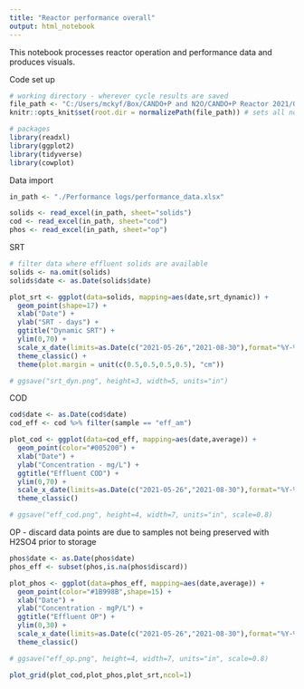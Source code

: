 ```yaml
---
title: "Reactor performance overall"
output: html_notebook
---
```


This notebook processes reactor operation and performance data and produces visuals.

Code set up
```r
# working directory - wherever cycle results are saved
file_path <- "C:/Users/mckyf/Box/CANDO+P and N2O/CANDO+P Reactor 2021/Operation and Logs"
knitr::opts_knit$set(root.dir = normalizePath(file_path)) # sets all notebook chunks to have this path

# packages
library(readxl)
library(ggplot2)
library(tidyverse)
library(cowplot)
```

Data import
```r
in_path <- "./Performance logs/performance_data.xlsx"

solids <- read_excel(in_path, sheet="solids")
cod <- read_excel(in_path, sheet="cod")
phos <- read_excel(in_path, sheet="op")

```


SRT
```r
# filter data where effluent solids are available
solids <- na.omit(solids)
solids$date <- as.Date(solids$date)

plot_srt <- ggplot(data=solids, mapping=aes(date,srt_dynamic)) + 
  geom_point(shape=17) +
  xlab("Date") + 
  ylab("SRT - days") + 
  ggtitle("Dynamic SRT") + 
  ylim(0,70) + 
  scale_x_date(limits=as.Date(c("2021-05-26","2021-08-30"),format="%Y-%m-%d")) + 
  theme_classic() +
  theme(plot.margin = unit(c(0.5,0.5,0.5,0.5), "cm"))

# ggsave("srt_dyn.png", height=3, width=5, units="in")

```


COD
```r
cod$date <- as.Date(cod$date)
cod_eff <- cod %>% filter(sample == "eff_am")

plot_cod <- ggplot(data=cod_eff, mapping=aes(date,average)) + 
  geom_point(color="#005200") +
  xlab("Date") + 
  ylab("Concentration - mg/L") + 
  ggtitle("Effluent COD") + 
  ylim(0,70) + 
  scale_x_date(limits=as.Date(c("2021-05-26","2021-08-30"),format="%Y-%m-%d")) + 
  theme_classic()

# ggsave("eff_cod.png", height=4, width=7, units="in", scale=0.8)

```


OP
- discard data points are due to samples not being preserved with H2SO4 prior to storage
```r
phos$date <- as.Date(phos$date)
phos_eff <- subset(phos,is.na(phos$discard))

plot_phos <- ggplot(data=phos_eff, mapping=aes(date,average)) + 
  geom_point(color="#1B998B",shape=15) +
  xlab("Date") + 
  ylab("Concentration - mgP/L") + 
  ggtitle("Effluent OP") +
  ylim(0,30) + 
  scale_x_date(limits=as.Date(c("2021-05-26","2021-08-30"),format="%Y-%m-%d")) + 
  theme_classic()

# ggsave("eff_op.png", height=4, width=7, units="in", scale=0.8)

```

```r
plot_grid(plot_cod,plot_phos,plot_srt,ncol=1)
```

